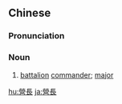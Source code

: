 {{also|营长}}
==Chinese==
{{zh-forms|s=营长}}

===Pronunciation===
{{zh-pron
|m=yíngzhǎng
|c=jing4 zoeng2
|mn=qz,tw,xm:iâⁿ-tiúⁿ/zz:iâⁿ-tióⁿ
|cat=n
}}

===Noun===
{{zh-noun}}

# {{lb|zh|military}} [[battalion]] [[commander]]; [[major]]

[[hu:營長]]
[[ja:營長]]